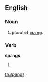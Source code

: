 ==English==

===Noun===
{{en-plural noun}}

# plural of [[spang]].

===Verb===
'''spangs'''

# {{third-person singular of|[[spang]]}}

[[ta:spangs]]